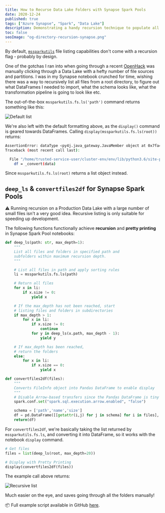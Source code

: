 ```yaml
---
title: How to Recurse Data Lake Folders with Synapse Spark Pools
date: 2020-12-24
published: true
tags: ["Azure Synapse", "Spark", "Data Lake"]
description: Demonstrating a handy recursion technique to populate all files in a Data Lake (and how to pretty print)
toc: false
seoImage: "og-directory-recursion-synapse.png"
---
```



By default, [`mssparkutils`](https://docs.microsoft.com/en-us/azure/synapse-analytics/spark/microsoft-spark-utilities?pivots=programming-language-python#list-files) file listing capabilities don't come with a recursion flag - probably by design.

One of the gotchas I ran into when going through a recent [OpenHack](https://openhack.microsoft.com/) was manually clicking through a Data Lake with a hefty number of file sources and partitions. I was in my Synapse notebook crunched for time, wishing there was a way to recursively list all files from a root directory, to figure out what DataFrames I needed to import, what the schema looks like, what the transformation pipeline is going to look like etc.

The out-of-the-box `mssparkutils.fs.ls('path')` command returns something like this:

![Default list](images/default_ls.png)

We're also left with the default formatting above, as the `display()` command is geared towards DataFrames. Calling `display(mssparkutils.fs.ls(root))` returns:

```bash
AssertionError: dataType <py4j.java_gateway.JavaMember object at 0x7fa481050358> should be an instance of <class 'pyspark.sql.types.DataType'>
Traceback (most recent call last):

  File "/home/trusted-service-user/cluster-env/env/lib/python3.6/site-packages/notebookutils/visualization/display.py", line 96, in display
    df = _convert(data)
```

Since `mssparkutils.fs.ls(root)` returns a list object instead.

## `deep_ls` & `convertfiles2df` for Synapse Spark Pools

<Callout>

⚠️ Running recursion on a Production Data Lake with a large number of small files isn't a very good idea. Recursive listing is only suitable for speeding up development.

</Callout>

The following functions functionally achieve **recursion** and **pretty printing** in Synapse Spark Pool notebooks:

```python
def deep_ls(path: str, max_depth=1):
    """
    List all files and folders in specified path and
    subfolders within maximum recursion depth.
    """

    # List all files in path and apply sorting rules
    li = mssparkutils.fs.ls(path)

    # Return all files
    for x in li:
        if x.size != 0:
            yield x

    # If the max_depth has not been reached, start
    # listing files and folders in subdirectories
    if max_depth > 1:
        for x in li:
            if x.size != 0:
                continue
            for y in deep_ls(x.path, max_depth - 1):
                yield y

    # If max_depth has been reached,
    # return the folders
    else:
        for x in li:
            if x.size == 0:
                yield x

def convertfiles2df(files):
    """
    Converts FileInfo object into Pandas DataFrame to enable display
    """
    # Disable Arrow-based transfers since the Pandas DataFrame is tiny
    spark.conf.set("spark.sql.execution.arrow.enabled", "false")

    schema = ['path','name','size']
    df = pd.DataFrame([[getattr(i,j) for j in schema] for i in files], columns = schema).sort_values('path')
    return(df)
```

For `convertfiles2df`, we're basically taking the list returned by `mssparkutils.fs.ls`, and converting it into DataFrame, so it works with the notebook `display` command.

```python
# Get files
files = list(deep_ls(root, max_depth=20))

# Display with Pretty Printing
display(convertfiles2df(files))
```

The example call above returns:

![Recursive list](images/deep_ls.png)

Much easier on the eye, and saves going through all the folders manually!

<Callout>

📦 Full example script available in GitHub [here](https://gist.github.com/mdrakiburrahman/dade03380b8907c85341ece18c795e4e).

</Callout>
